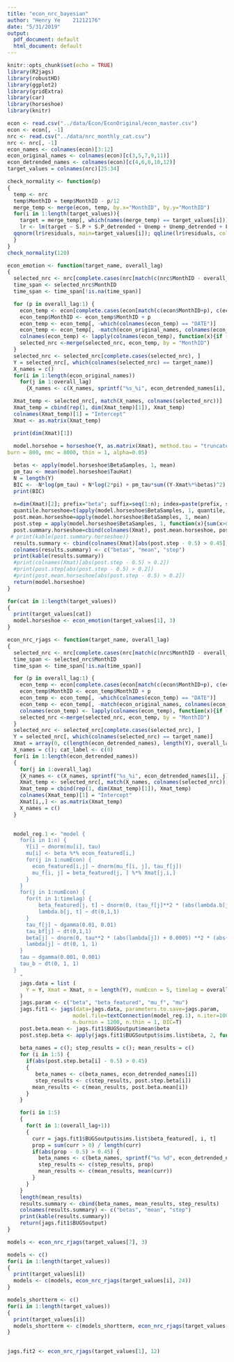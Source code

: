 ```yaml
---
title: "econ_nrc_bayesian"
author: "Henry Ye    21212176"
date: "5/31/2019"
output:
  pdf_document: default
  html_document: default
---
```


```r
knitr::opts_chunk$set(echo = TRUE)
library(R2jags)
library(robustHD)
library(ggplot2)
library(gridExtra)
library(car)
library(horseshoe)
library(knitr)
```

```r
econ <- read.csv("../data/Econ/EconOriginal/econ_master.csv")
econ <- econ[, -1]
nrc <- read.csv("../data/nrc_monthly_cat.csv")
nrc <- nrc[, -1]
econ_names <- colnames(econ)[3:12]
econ_original_names <- colnames(econ)[c(3,5,7,9,11)]
econ_detrended_names <- colnames(econ)[c(4,6,8,10,12)]
target_values = colnames(nrc)[25:34]
```


```r
check_normality <- function(p)
{
  temp <- nrc
  temp$MonthID = temp$MonthID - p/12
  merge_temp <- merge(econ, temp, by.x="MonthID", by.y="MonthID")
  for(i in 1:length(target_values)){
    target = merge_temp[, which(names(merge_temp) == target_values[i])]
    lr <- lm(target ~ S.P + S.P_detrended + Unemp + Unemp_detrended + Food.Beverage + Food.Beverage_detrended + GDP + GDP_detrended + Income + Income_detrended, data=merge_temp)
  qqnorm(lr$residuals, main=target_values[i]); qqline(lr$residuals, col="red")
  }
}
check_normality(120)
```


```r
econ_emotion <- function(target_name, overall_lag) 
{
  selected_nrc <- nrc[complete.cases(nrc[match(c(nrc$MonthID - overall_lag), c(nrc$MonthID)), ]), ]
  time_span <- selected_nrc$MonthID
  time_span <- time_span[!is.na(time_span)]

  for (p in overall_lag:1) {
    econ_temp <- econ[complete.cases(econ[match(c(econ$MonthID+p), c(econ$MonthID)), ]), ]
    econ_temp$MonthID <- econ_temp$MonthID + p
    econ_temp <- econ_temp[, -which(colnames(econ_temp) == "DATE")]
    econ_temp <- econ_temp[, -match(econ_original_names, colnames(econ_temp))]
    colnames(econ_temp) <- lapply(colnames(econ_temp), function(x){if (x != "MonthID") sprintf("%s_%i", x, p) else x})
    selected_nrc <-merge(selected_nrc, econ_temp, by = "MonthID")
  }
  selected_nrc <- selected_nrc[complete.cases(selected_nrc), ]
  Y = selected_nrc[, which(colnames(selected_nrc) == target_name)]
  X_names = c()
  for(i in 1:length(econ_original_names)) 
    for(j in 1:overall_lag) 
      {X_names <- c(X_names, sprintf("%s_%i", econ_detrended_names[i], j))}

  Xmat_temp <- selected_nrc[, match(X_names, colnames(selected_nrc))]
  Xmat_temp = cbind(rep(1, dim(Xmat_temp)[1]), Xmat_temp)
  colnames(Xmat_temp)[1] = "Intercept"
  Xmat <- as.matrix(Xmat_temp)

  print(dim(Xmat)[1])
  
  model.horsehoe = horseshoe(Y, as.matrix(Xmat), method.tau = "truncatedCauchy", method.sigma = "Jeffreys",
burn = 800, nmc = 8000, thin = 1, alpha=0.05)

  betas <- apply(model.horseshoe$BetaSamples, 1, mean)
  pm_tau <- mean(model.horseshoe$TauHat)
  N = length(Y)
  BIC <- -N*log(pm_tau) + N*log(2*pi) + pm_tau*sum((Y-Xmat%*%betas)^2) + (dim(Xmat)[2]+1)*log(N) 
  print(BIC)
  
  n=dim(Xmat)[2]; prefix="beta"; suffix=seq(1:n); index=paste(prefix, suffix, sep=".") 
  quantile.horseshoe=t(apply(model.horseshoe$BetaSamples, 1, quantile, prob=c(0.025, 0.5, 0.975))) 
  post.mean.horseshoe=apply(model.horseshoe$BetaSamples, 1, mean) 
  post.step = apply(model.horseshoe$BetaSamples, 1, function(x){sum(x>0) / length(x)})
  post.summary.horseshoe=cbind(colnames(Xmat), post.mean.horseshoe, post.step) 
 # print(kable(post.summary.horseshoe))
  results.summary <- cbind(colnames(Xmat)[abs(post.step - 0.5) > 0.45], post.mean.horseshoe[abs(post.step - 0.5) > 0.45], post.step[abs(post.step - 0.5) > 0.45])
  colnames(results.summary) <- c("betas", "mean", "step")
  print(kable(results.summary))
  #print(colnames(Xmat)[abs(post.step - 0.5) > 0.2])
  #print(post.step[abs(post.step - 0.5) > 0.2])
  #print(post.mean.horseshoe[abs(post.step - 0.5) > 0.2])
  return(model.horseshoe)
}
```

```r
for(cat in 1:length(target_values))
{
  print(target_values[cat])
  model.horseshoe <- econ_emotion(target_values[1], 3)
}
```



```r
econ_nrc_rjags <- function(target_name, overall_lag)
{
  selected_nrc <- nrc[complete.cases(nrc[match(c(nrc$MonthID - overall_lag), c(nrc$MonthID)), ]), ]
  time_span <- selected_nrc$MonthID
  time_span <- time_span[!is.na(time_span)]

  for (p in overall_lag:1) {
    econ_temp <- econ[complete.cases(econ[match(c(econ$MonthID+p), c(econ$MonthID)), ]), ]
    econ_temp$MonthID <- econ_temp$MonthID + p
    econ_temp <- econ_temp[, -which(colnames(econ_temp) == "DATE")]
    econ_temp <- econ_temp[, -match(econ_original_names, colnames(econ_temp))]
    colnames(econ_temp) <- lapply(colnames(econ_temp), function(x){if (x != "MonthID") sprintf("%s_%i", x, p) else x})
    selected_nrc <-merge(selected_nrc, econ_temp, by = "MonthID")
  }
  selected_nrc <- selected_nrc[complete.cases(selected_nrc), ]
  Y = selected_nrc[, which(colnames(selected_nrc) == target_name)]
  Xmat = array(0, c(length(econ_detrended_names), length(Y), overall_lag + 1))
  X_names = c(); cat_label <- c(0)
  for(i in 1:length(econ_detrended_names)) 
  {
    for(j in 1:overall_lag) 
    {X_names <- c(X_names, sprintf("%s_%i", econ_detrended_names[i], j));}
    Xmat_temp <- selected_nrc[, match(X_names, colnames(selected_nrc))]
    Xmat_temp = cbind(rep(1, dim(Xmat_temp)[1]), Xmat_temp)
    colnames(Xmat_temp)[1] = "Intercept"
    Xmat[i,,] <- as.matrix(Xmat_temp)
    X_names = c()
  }

  
  model_reg.1 <- "model {
    for(i in 1:n) {
      Y[i] ~ dnorm(mu[i], tau)
      mu[i] <- beta %*% econ_featured[i,]
      for(j in 1:numEcon) {
        econ_featured[i,j] ~ dnorm(mu_f[i, j], tau_f[j])
        mu_f[i, j] = beta_featured[j, ] %*% Xmat[j,i,]
      }
    }
    for(j in 1:numEcon) {
      for(t in 1:timelag) {
          beta_featured[j, t] ~ dnorm(0, (tau_f[j]**2 * (abs(lambda.b[j, t]) + 0.0005) ** 2) * (abs(tau_bf[j]) + 0.0005) ** 2)
          lambda.b[j, t] ~ dt(0,1,1)
      }
      tau_f[j] ~ dgamma(0.01, 0.01)
      tau_bf[j] ~ dt(0,1,1)
      beta[j] ~ dnorm(0, tau**2 * (abs(lambda[j]) + 0.0005) **2 * (abs(tau_b) + 0.0005) ** 2)
      lambda[j] ~ dt(0, 1, 1)
    }
    tau ~ dgamma(0.001, 0.001)
    tau_b ~ dt(0, 1, 1)
  }
    "
    jags.data = list (
      Y = Y, Xmat = Xmat, n = length(Y), numEcon = 5, timelag = overall_lag + 1
    )
    jags.param <- c("beta", "beta_featured", "mu_f", "mu")
    jags.fit1 <- jags(data=jags.data, parameters.to.save=jags.param,
                     model.file=textConnection(model_reg.1), n.iter=10000, n.chains=1,
                     n.burnin = 1200, n.thin = 1, DIC=T)
    post.beta.mean <- jags.fit1$BUGSoutput$mean$beta
    post.step.beta <- apply(jags.fit1$BUGSoutput$sims.list$beta, 2, function(a){sum(a>0)/length(a)})
    
    beta_names = c(); step_results = c(); mean_results = c()
    for (i in 1:5) {
      if(abs(post.step.beta[i] - 0.5) > 0.45)
      {
         beta_names <- c(beta_names, econ_detrended_names[i])
         step_results <- c(step_results, post.step.beta[i])
        mean_results <- c(mean_results, post.beta.mean[i])
      }
    }

    for(i in 1:5)
    {
      for(t in 1:(overall_lag+1))
      {
        curr = jags.fit1$BUGSoutput$sims.list$beta_featured[, i, t]
        prop = sum(curr > 0) / length(curr)
        if(abs(prop - 0.5) > 0.45) {
          beta_names <- c(beta_names, sprintf("%s %d", econ_detrended_names[i], t-1))
          step_results <- c(step_results, prop)
          mean_results <- c(mean_results, mean(curr))
        }
      }
    }
    length(mean_results)
    results.summary <- cbind(beta_names, mean_results, step_results)
    colnames(results.summary) <- c("betas", "mean", "step")
    print(kable(results.summary))
    return(jags.fit1$BUGSoutput)
}
```

```r
models <- econ_nrc_rjags(target_values[7], 3)
```

```r
models <- c()
for(i in 1:length(target_values))
{
  print(target_values[i])
  models <- c(models, econ_nrc_rjags(target_values[i], 24))
}
```



```r
models_shortterm <- c()
for(i in 1:length(target_values))
{
  print(target_values[i])
  models_shortterm <- c(models_shortterm, econ_nrc_rjags(target_values[i], 6))
}
  

```



```r
jags.fit2 <- econ_nrc_rjags(target_values[1], 12)

```




















